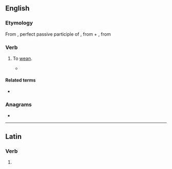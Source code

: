 ==English==

===Etymology===
From {{etyl|la|en}} {{m|la|ablactātus}}, perfect passive participle of {{m|la|ablactō||wean}}, from {{m|la|ab}} + {{m|la|lactō||suckle}}, from {{m|la|lac||milk}}

===Verb===
{{en-verb|ablactat}}

# {{lb|en|rare}} To [[wean]].
#* {{quote-book|en|title=Edible Medicinal And Non-Medicinal Plants|volume=4|author=T. K. Lim|passage=Clausenamide (p.o., consecutive days) increased the density of hippocampal synapses and the number of mossy nerve fibre buddings in '''ablactated''' mice and adult rats (Zhang et al. 2001).|year=2012}}

====Related terms====
* {{l|en|ablactation}}

===Anagrams===
* {{anagrams|en|a=aaabceltt|cabaletta}}

----

==Latin==

===Verb===
{{la-verb-form|ablactāte}}

# {{inflection of|la|ablactō||2|p|pres|actv|impr}}